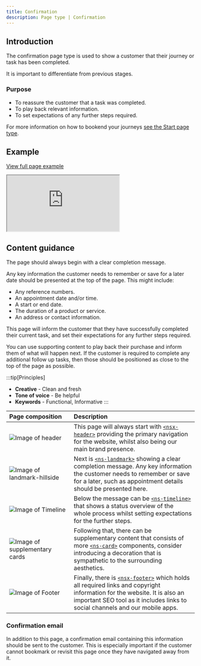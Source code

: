 ```yaml
---
title: Confirmation
description: Page type | Confirmation
---
```


## Introduction

The confirmation page type is used to show a customer that their journey or task has been completed. 

It is important to differentiate from previous stages.

### Purpose

- To reassure the customer that a task was completed.
- To play back relevant information.
- To set expectations of any further steps required.

For more information on how to bookend your journeys [see the Start page type](/page-types/start).

## Example

<div class="storybook-embed page">
  <p><a href="https://www.britishgas.co.uk/nucleus/demo/iframe.html?id=examples-page-types--confirmation&amp;viewMode=story">View full page example</a></p>
  <iframe src="https://www.britishgas.co.uk/nucleus/demo/iframe.html?id=examples-page-types--confirmation&amp;viewMode=story&amp;nav=0" title="Nucleus: examples-page-types--confirmation" sandbox="allow-forms allow-modals allow-popups allow-presentation allow-same-origin allow-scripts"></iframe>
</div>

## Content guidance

The page should always begin with a clear completion message.

Any key information the customer needs to remember or save for a later date should be presented at the top of the page. This might include:

- Any reference numbers.
- An appointment date and/or time.
- A start or end date.
- The duration of a product or service.
- An address or contact information.

This page will inform the customer that they have successfully completed their current task, and set their expectations for any further steps required. 

You can use supporting content to play back their purchase and inform them of what will happen next. If the customer is required to complete any additional follow up tasks, then those should be positioned as close to the top of the page as possible.

:::tip[Principles]
- **Creative** - Clean and fresh
- **Tone of voice** - Be helpful
- **Keywords** - Functional, Informative
:::

| Page&nbsp;composition | Description |
| :--- | :--- |
| ![Image of header](https://user-images.githubusercontent.com/78355810/121555708-250d1f00-ca0b-11eb-86b9-df4a65ccfb60.png) | This page will always start with [`<nsx-header>`](/components/nsx-header) providing the primary navigation for the website, whilst also being our main brand presence. |
| ![Image of landmark-hillside](https://user-images.githubusercontent.com/78355810/122067713-b6093f00-cdeb-11eb-8ee8-8b07c8c71bdf.png) | Next is [`<ns-landmark>`](/components/ns-landmark) showing a clear completion message. Any key information the customer needs to remember or save for a later, such as appointment details should be presented here. |
| ![Image of Timeline](https://user-images.githubusercontent.com/78355810/122087289-74cd5b00-cdfc-11eb-9171-18647c95b75f.png) | Below the message can be [`<ns-timeline>`](/components/ns-timeline) that shows a status overview of the whole process whilst setting expectations for the further steps. |
| ![Image of supplementary cards](https://user-images.githubusercontent.com/78355810/122088757-f83b7c00-cdfd-11eb-82cc-7bf553156b1a.png) | Following that, there can be supplementary content that consists of more [`<ns-card>`](/components/ns-card) components, consider introducing a decoration that is sympathetic to the surrounding aesthetics. |
| ![Image of Footer](https://user-images.githubusercontent.com/78355810/121567323-57704980-ca16-11eb-9951-598055b9808c.png) | Finally, there is [`<nsx-footer>`](/components/nsx-footer) which holds all required links and copyright information for the website. It is also an important SEO tool as it includes links to social channels and our mobile apps. |

### Confirmation email

In addition to this page, a confirmation email containing this information should be sent to the customer. This is especially important if the customer cannot bookmark or revisit this page once they have navigated away from it.
